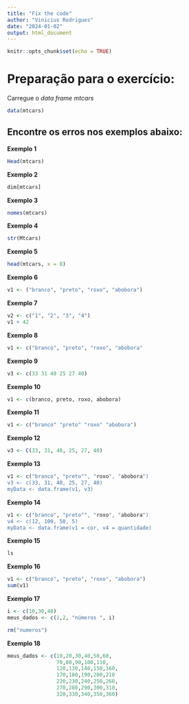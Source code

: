 ```yaml
---
title: "Fix the code"
author: "Vinicius Rodrigues"
date: "2024-01-02"
output: html_document
---
```


```r
knitr::opts_chunk$set(echo = TRUE)
```
# Preparação para o exercício:

Carregue o _data frame_ _mtcars_

```r
data(mtcars)
```

## Encontre os erros nos exemplos abaixo:

**Exemplo 1**

```r
Head(mtcars)
```

**Exemplo 2**

```r
dim[mtcars]
```

**Exemplo 3**

```r
nomes(mtcars)
```

**Exemplo 4**

```r
str(Mtcars)
```

**Exemplo 5**

```r
head(mtcars, x = 8)
```

**Exemplo 6**

```r
v1 <- ("branco", "preto", "roxo", "abobora")
```

**Exemplo 7** 

```r
v2 <- c("1", "2", "3", "4")
v1 + 42
```

**Exemplo 8**

```r
v1 <- c("branco", "preto", "roxo", "abobora"
```

**Exemplo 9**

```r
v3 <- c(33 31 40 25 27 40)
```

**Exemplo 10**

```r
v1 <- c(branco, preto, roxo, abobora)
```

**Exemplo 11**

```r
v1 <- c("branco" "preto" "roxo" "abobora")
```

**Exemplo 12**

```r
v3 <- C(33, 31, 40, 25, 27, 40)
```

**Exemplo 13**

```r
v1 <- c("branco", "preto"", "roxo", "abobora")
v3 <- c(33, 31, 40, 25, 27, 40)
myData <- data.frame(v1, v3)
```

**Exemplo 14**

```r
v1 <- c("branco", "preto"", "roxo", "abobora")
v4 <- c(12, 100, 50, 5)
myData <- data.frame(v1 = cor, v4 = quantidade)
```

**Exemplo 15**

```r
ls
```

**Exemplo 16**

```r
v1 <- c("branco", "preto", "roxo", "abobora")
sum(v1)
```

**Exemplo 17**

```r
i <- c(10,30,40)
meus_dados <- c(1,2, "números ", i)

rm("numeros")
```

**Exemplo 18**

```r

meus_dados <- c(10,20,30,40,50,60,
                70,80,90,100,110,
                120,130,140,150,160,
                170,180,190,200,210
                220,230,240,250,260,
                270,280,290,300,310,
                320,330,340,350,360)
                
```

